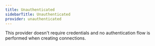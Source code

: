 ```yaml
---
title: Unauthenticated
sidebarTitle: Unauthenticated
provider: unauthenticated
---
```



<Overview />
<PreBuiltTooling provider={providers[pageMetadata.provider]} />


This provider doesn't require credentials and no authentication flow is performed when creating connections.
